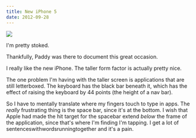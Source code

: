 ```yaml
---
title: New iPhone 5
date: 2012-09-28
---
```



 ![](./0BE4C7001AC14718990FE1EF3E538D19.jpg)

I'm pretty stoked.

Thankfully, Paddy was there to document this great occasion.

I really like the new iPhone. The taller form factor is actually pretty nice.

The one problem I'm having with the taller screen is applications that are still letterboxed. The keyboard has the black bar beneath it, which has the effect of raising the keyboard by 44 points (the height of a nav bar).

So I have to mentally translate where my fingers touch to type in apps. The _really_ frustrating thing is the space bar, since it's at the bottom. I wish that Apple had made the hit target for the spacebar extend _below_ the frame of the application, since that's where I'm finding I'm tapping. I get a lot of sentenceswithwordsrunningtogether and it's a pain.


  